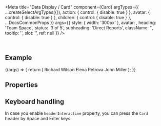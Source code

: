 
<Meta
  title="Data Display / Card"
  component={Card}
  argTypes={{
    ...createSelectArgTypes({}),
    action: { control: { disable: true } },
    avatar: { control: { disable: true } },
    children: { control: { disable: true } },
    ...DocsCommonProps
  }}
  args={{
    style: { width: '300px' },
    avatar: <Icon name="person-placeholder" />,
    heading: 'Team Space',
    status: '3 of 5',
    subheading: 'Direct Reports',
    className: '',
    tooltip: '',
    slot: '',
    ref: null
  }}
/>

<DocsHeader />

<br />

## Example

<Canvas>
  <Story name="Default">
    {(args) => {
      return (
        <Card {...args}>
          <List>
            <StandardListItem description="Software Architect">Richard Wilson</StandardListItem>
            <StandardListItem description="Visual Designer">Elena Petrova</StandardListItem>
            <StandardListItem description="Quality Specialist">John Miller</StandardListItem>
          </List>
        </Card>
      );
    }}
  </Story>
</Canvas>

## Properties

<ArgsTable story="." />

## Keyboard handling

In case you enable `headerInteractive` property, you can press the `Card` header by Space and Enter keys.
